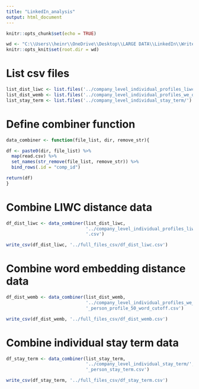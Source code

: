 ```yaml
---
title: "LinkedIn_analysis"
output: html_document
---
```


```r
knitr::opts_chunk$set(echo = TRUE)

wd <- "C:\\Users\\heinr\\OneDrive\\Desktop\\LARGE DATA\\LinkedIn\\Write-up"
knitr::opts_knit$set(root.dir = wd)

```

# List csv files
```r
list_dist_liwc <- list.files('../company_level_individual_profiles_liwc_dist_only/')
list_dist_wemb <- list.files('../company_level_individual_profiles_we_dist_only/')
list_stay_term <- list.files('../company_level_individual_stay_term/')
```

# Define combiner function
```r
data_combiner <- function(file_list, dir, remove_str){

df <- paste0(dir, file_list) %>% 
  map(read.csv) %>% 
  set_names(str_remove(file_list, remove_str)) %>%
  bind_rows(.id = "comp_id")

return(df)
}
```

# Combine LIWC distance data
```r
df_dist_liwc <- data_combiner(list_dist_liwc, 
                              '../company_level_individual_profiles_liwc_dist_only/', 
                              '.csv')

write_csv(df_dist_liwc, '../full_files_csv/df_dist_liwc.csv')
```

# Combine word embedding distance data
```r
df_dist_wemb <- data_combiner(list_dist_wemb, 
                              '../company_level_individual_profiles_we_dist_only/', 
                              '_person_profile_50_word_cutoff.csv')

write_csv(df_dist_wemb, '../full_files_csv/df_dist_wemb.csv')
```

# Combine individual stay term data
```r
df_stay_term <- data_combiner(list_stay_term, 
                              '../company_level_individual_stay_term/', 
                              '_person_stay_term.csv')

write_csv(df_stay_term, '../full_files_csv/df_stay_term.csv')
```

```r

```





